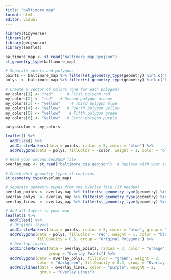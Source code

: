 ```yaml
---
title: "baltimore map"
format: html
editor: visual
---
```


```r
library(tidyverse)
library(sf)
library(geojsonio)
library(leaflet)
```

```r
baltimore_map <- st_read("baltimore_map.geojson")
st_geometry_type(baltimore_map)
```

```r
# Separate points and polygons
points <- baltimore_map %>% filter(st_geometry_type(geometry) %in% c("POINT", "MULTIPOINT"))
polys  <- baltimore_map %>% filter(st_geometry_type(geometry) %in% c("POLYGON", "MULTIPOLYGON"))

# Create a vector of colors (one for each polygon)
my_colors[1] <- "red"      # First polygon red
my_colors[2] <- "red"   # Second polygon orange
my_colors[3] <- "yellow"     # Third polygon blue
my_colors[4] <- "yellow"   # Fourth polygon yellow
my_colors[5] <- "yellow"    # Fifth polygon green
my_colors[6] <- "yellow"   # Sixth polygon purple

polys$color <- my_colors

leaflet() %>%
  addTiles() %>%
  addCircleMarkers(data = points, radius = 5, color = "blue") %>%
  addPolygons(data = polys, fillColor = ~color, weight = 1, color = "black", fillOpacity = 0.5)
```

```r
# Read your second GeoJSON file
overlay_map <- st_read("baltimore_csa.geojson")  # Replace with your actual filename

# Check what geometry types it contains
st_geometry_type(overlay_map)
```

```r
# Separate geometry types from the overlay file (if needed)
overlay_points <- overlay_map %>% filter(st_geometry_type(geometry) %in% c("POINT", "MULTIPOINT"))
overlay_polys  <- overlay_map %>% filter(st_geometry_type(geometry) %in% c("POLYGON", "MULTIPOLYGON"))
overlay_lines  <- overlay_map %>% filter(st_geometry_type(geometry) %in% c("LINESTRING", "MULTILINESTRING"))

# Add all layers to your map
leaflet() %>%
  addTiles() %>%
  # Original layers
  addCircleMarkers(data = points, radius = 5, color = "blue", group = "Original Points") %>%
  addPolygons(data = polys, fillColor = "red", weight = 1, color = "black", 
              fillOpacity = 0.5, group = "Original Polygons") %>%
  # Overlay layers
  addCircleMarkers(data = overlay_points, radius = 3, color = "orange", 
                   group = "Overlay Points") %>%
  addPolygons(data = overlay_polys, fillColor = "green", weight = 2, 
              color = "darkgreen", fillOpacity = 0.3, group = "Overlay Polygons") %>%
  addPolylines(data = overlay_lines, color = "purple", weight = 2, 
               group = "Overlay Lines")
```
